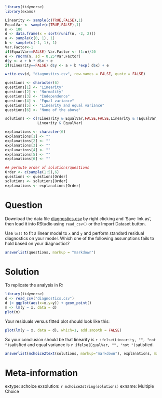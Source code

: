 ```r
library(tidyverse)
library(exams)

Linearity <- sample(c(TRUE,FALSE),1)
EqualVar <- sample(c(TRUE,FALSE),1)
n <- 100
d <- data.frame(x = sort(runif(n, -2, 2)))
a <- sample(c(0, 1), 1)
b <- sample(c(-1, 1), 1)
Var.Factor<-1
if(EqualVar==FALSE) Var.Factor <- (1:n)/20
e <- rnorm(n, sd = 0.25*Var.Factor)
d$y <- a + b * d$x + e 
if(Linearity==FALSE) d$y <- a + b *exp( d$x) + e 

write.csv(d, "diagnostics.csv", row.names = FALSE, quote = FALSE)

questions <- character(6)
questions[1] <- "Linearity"
questions[2] <- "Normality"
questions[3] <- "Independence"
questions[4] <- "Equal variance"
questions[5] <- "Linearity and equal variance"
questions[6] <- "None of the above"

solutions <- c(!Linearity & EqualVar,FALSE,FALSE,Linearity & !EqualVar,!Linearity & !EqualVar,
               Linearity & EqualVar)

explanations <- character(6)
explanations[1] <- ""
explanations[2] <- ""
explanations[3] <- ""
explanations[4] <- ""
explanations[5] <- ""
explanations[6] <- ""

## permute order of solutions/questions
Order <- c(sample(1:5),6)
questions <- questions[Order]
solutions <- solutions[Order]
explanations <- explanations[Order]  
```    

Question
========

Download the data file [diagnostics.csv](diagnostics.csv) by right clicking and 'Save link as', then load it into RStudio using `read_csv()` or the Import Dataset button.

Use `lm()` to fit a linear model to `x` and `y` and perform standard residual diagnostics on your model. Which one of the following assumptions fails to hold based on your diagnostics?
  
```r
answerlist(questions, markup = "markdown")
```

Solution
========

To replicate the analysis in R:

```r
library(tidyverse)
d <- read_csv("diagnostics.csv")
d |> ggplot(aes(x=x,y=y)) + geom_point()
m <- lm(y ~ x, data = d)
plot(m)
```

Your residuals versus fitted plot should look like this:

```r
plot(lm(y ~ x, data = d), which=1, add.smooth = FALSE)
```

So your conclusion should be that linearity is `r ifelse(Linearity, "", "not ")`satisfied and equal variance is `r ifelse(EqualVar, "", "not ")`satisfied.

```r
answerlist(mchoice2text(solutions, markup="markdown"), explanations, markup = "markdown")
```

Meta-information
================
extype: schoice
exsolution: `r mchoice2string(solutions)`
exname: Multiple Choice